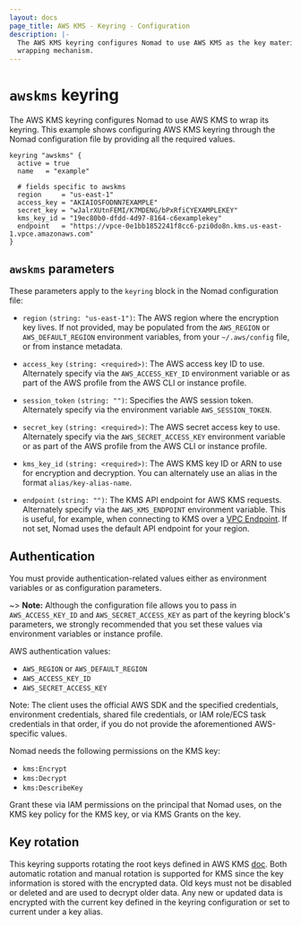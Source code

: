 ```yaml
---
layout: docs
page_title: AWS KMS - Keyring - Configuration
description: |-
  The AWS KMS keyring configures Nomad to use AWS KMS as the key material
  wrapping mechanism.
---
```


# `awskms` keyring

The AWS KMS keyring configures Nomad to use AWS KMS to wrap its keyring. This
example shows configuring AWS KMS keyring through the Nomad configuration file
by providing all the required values.

```hcl
keyring "awskms" {
  active = true
  name   = "example"

  # fields specific to awskms
  region     = "us-east-1"
  access_key = "AKIAIOSFODNN7EXAMPLE"
  secret_key = "wJalrXUtnFEMI/K7MDENG/bPxRfiCYEXAMPLEKEY"
  kms_key_id = "19ec80b0-dfdd-4d97-8164-c6examplekey"
  endpoint   = "https://vpce-0e1bb1852241f8cc6-pzi0do8n.kms.us-east-1.vpce.amazonaws.com"
}
```

## `awskms` parameters

These parameters apply to the `keyring` block in the Nomad configuration file:

- `region` `(string: "us-east-1")`: The AWS region where the encryption key
  lives. If not provided, may be populated from the `AWS_REGION` or
  `AWS_DEFAULT_REGION` environment variables, from your `~/.aws/config` file, or
  from instance metadata.

- `access_key` `(string: <required>)`: The AWS access key ID to use. Alternately
  specify via the `AWS_ACCESS_KEY_ID` environment variable or as part of the AWS
  profile from the AWS CLI or instance profile.

- `session_token` `(string: "")`: Specifies the AWS session token. Alternately
  specify via the environment variable `AWS_SESSION_TOKEN`.

- `secret_key` `(string: <required>)`: The AWS secret access key to
  use. Alternately specify via the `AWS_SECRET_ACCESS_KEY` environment variable
  or as part of the AWS profile from the AWS CLI or instance profile.

- `kms_key_id` `(string: <required>)`: The AWS KMS key ID or ARN to use for
  encryption and decryption. You can alternately use an alias in the format
  `alias/key-alias-name`.

- `endpoint` `(string: "")`: The KMS API endpoint for AWS KMS
  requests. Alternately specify via the `AWS_KMS_ENDPOINT` environment
  variable. This is useful, for example, when connecting to KMS over a [VPC
  Endpoint][]. If not set, Nomad uses the default API endpoint for your region.

## Authentication

You must provide authentication-related values either as environment variables
or as configuration parameters.

~> **Note:** Although the configuration file allows you to pass in
`AWS_ACCESS_KEY_ID` and `AWS_SECRET_ACCESS_KEY` as part of the keyring block's
parameters, we strongly recommended that you set these values via environment
variables or instance profile.

AWS authentication values:

- `AWS_REGION` or `AWS_DEFAULT_REGION`
- `AWS_ACCESS_KEY_ID`
- `AWS_SECRET_ACCESS_KEY`

Note: The client uses the official AWS SDK and the specified credentials,
environment credentials, shared file credentials, or IAM role/ECS task
credentials in that order, if you do not provide the aforementioned AWS-specific
values.

Nomad needs the following permissions on the KMS key:

- `kms:Encrypt`
- `kms:Decrypt`
- `kms:DescribeKey`

Grant these via IAM permissions on the principal that Nomad uses, on the KMS key
policy for the KMS key, or via KMS Grants on the key.

## Key rotation

This keyring supports rotating the root keys defined in AWS KMS
[doc][rotate_docs]. Both automatic rotation and manual rotation is supported for
KMS since the key information is stored with the encrypted data. Old keys must
not be disabled or deleted and are used to decrypt older data. Any new or
updated data is encrypted with the current key defined in the keyring
configuration or set to current under a key alias.

[VPC Endpoint]: https://docs.aws.amazon.com/kms/latest/developerguide/kms-vpc-endpoint.html
[rotate_docs]: https://docs.aws.amazon.com/kms/latest/developerguide/rotate-keys.html
